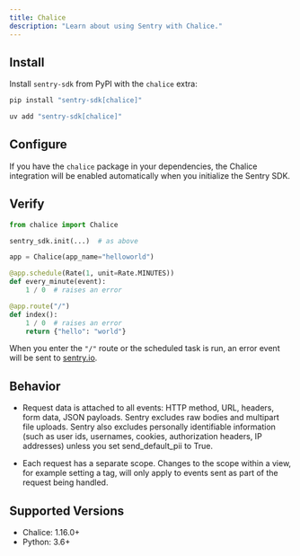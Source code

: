 ```yaml
---
title: Chalice
description: "Learn about using Sentry with Chalice."
---
```


## Install

Install `sentry-sdk` from PyPI with the `chalice` extra:

```bash {tabTitle:pip}
pip install "sentry-sdk[chalice]"
```
```bash {tabTitle:uv}
uv add "sentry-sdk[chalice]"
```

## Configure

If you have the `chalice` package in your dependencies, the Chalice integration will be enabled automatically when you initialize the Sentry SDK.

<PlatformContent includePath="getting-started-config" />

## Verify

```python
from chalice import Chalice

sentry_sdk.init(...)  # as above

app = Chalice(app_name="helloworld")

@app.schedule(Rate(1, unit=Rate.MINUTES))
def every_minute(event):
    1 / 0  # raises an error

@app.route("/")
def index():
    1 / 0  # raises an error
    return {"hello": "world"}
```

When you enter the `"/"` route or the scheduled task is run, an error event will be sent to [sentry.io](https://sentry.io).

## Behavior

- Request data is attached to all events: HTTP method, URL, headers, form data, JSON payloads. Sentry excludes raw bodies and multipart file uploads. Sentry also excludes personally identifiable information (such as user ids, usernames, cookies, authorization headers, IP addresses) unless you set send_default_pii to True.

- Each request has a separate scope. Changes to the scope within a view, for example setting a tag, will only apply to events sent as part of the request being handled.

## Supported Versions

- Chalice: 1.16.0+
- Python: 3.6+
